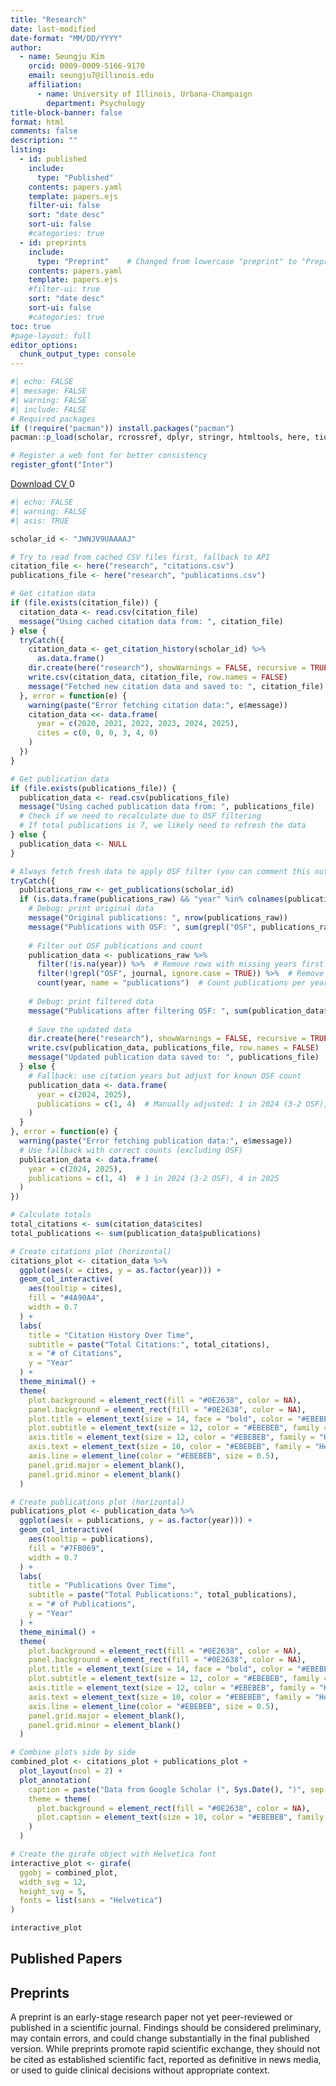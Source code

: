 ```yaml
---
title: "Research"
date: last-modified
date-format: "MM/DD/YYYY"
author:
  - name: Seungju Kim
    orcid: 0009-0009-5166-9170
    email: seungju7@illinois.edu
    affiliation: 
      - name: University of Illinois, Urbana-Champaign
        department: Psychology
title-block-banner: false
format: html
comments: false
description: "" 
listing:
  - id: published
    include: 
      type: "Published"
    contents: papers.yaml
    template: papers.ejs
    filter-ui: false
    sort: "date desc"
    sort-ui: false
    #categories: true  
  - id: preprints
    include: 
      type: "Preprint"    # Changed from lowercase "preprint" to "Preprint" to match YAML
    contents: papers.yaml
    template: papers.ejs
    #filter-ui: true
    sort: "date desc" 
    sort-ui: false
    #categories: true
toc: true    
#page-layout: full
editor_options: 
  chunk_output_type: console
---
```


```r
#| echo: FALSE
#| message: FALSE
#| warning: FALSE
#| include: FALSE
# Required packages
if (!require("pacman")) install.packages("pacman")
pacman::p_load(scholar, rcrossref, dplyr, stringr, htmltools, here, tidyverse, ggiraph, patchwork, gdtools, gfonts)

# Register a web font for better consistency
register_gfont("Inter")
```

<a href="https://docs.google.com/document/d/1bB2WnhJIigiq-S9CmZNKPpmEYytFz98U/export?format=pdf" 
   class="btn btn-success" 
   target="_blank"
   id="cv-download-button"
   data-tracking="cv-download">
    <i class="bi bi-file-earmark-pdf"></i> Download CV
</a>
<span id="count" class="badge bg-primary ms-2">0</span>


<script type="module">
  import { initializeApp } from 'https://www.gstatic.com/firebasejs/9.6.1/firebase-app.js';
  import { getFirestore, doc, getDoc, runTransaction } from 'https://www.gstatic.com/firebasejs/9.6.1/firebase-firestore.js';

  document.addEventListener('DOMContentLoaded', function() {
    // Your web app's Firebase configuration
    const firebaseConfig = {
      apiKey: "{{ FB_API }}",
      authDomain: "cv-download-40a41.firebaseapp.com",
      projectId: "cv-download-40a41",
      storageBucket: "cv-download-40a41.firebasestorage.app",
      messagingSenderId: "842134969852",
      appId: "{{ APPID }}",
      measurementId: "G-7149VRMDP5"
    };

    // Initialize Firebase
    const app = initializeApp(firebaseConfig);
    const db = getFirestore(app);
    const countRef = doc(db, "counts", "cvDownload"); // Updated to match your new structure

    // Function to increment the CV download count
    async function incrementCount() {
      console.log("Increment button clicked");
      try {
        await runTransaction(db, async (transaction) => {
          const countDoc = await transaction.get(countRef);
          if (!countDoc.exists()) {
            console.log("Document does not exist. Creating new document.");
            transaction.set(countRef, { counts: 1 }); // Changed count to counts to match your field name
          } else {
            const newCount = countDoc.data().counts + 1; // Changed count to counts
            console.log("Document exists. Updating count to:", newCount);
            transaction.update(countRef, { counts: newCount }); // Changed count to counts
          }
        });
        console.log("Transaction successful!");
        getCount();
      } catch (error) {
        console.error("Transaction failed:", error);
      }
    }

    // Function to get the current CV download count
    async function getCount() {
      console.log("Fetching count from Firestore");
      try {
        const countDoc = await getDoc(countRef);
        if (countDoc.exists()) {
          console.log("Count document exists:", countDoc.data());
          document.getElementById("count").innerText = countDoc.data().counts; // Changed count to counts
        } else {
          console.log("Count document does not exist");
          document.getElementById("count").innerText = "0";
        }
      } catch (error) {
        console.error("Error getting document:", error);
      }
    }

    // Load the current count when the page loads
    getCount();

    // Attach event listener to the CV download button
    document.getElementById('cv-download-button').addEventListener('click', incrementCount);
  });
</script>

```r
#| echo: FALSE
#| warning: FALSE
#| asis: TRUE

scholar_id <- "JWNJV9UAAAAJ"

# Try to read from cached CSV files first, fallback to API
citation_file <- here("research", "citations.csv")
publications_file <- here("research", "publications.csv")

# Get citation data
if (file.exists(citation_file)) {
  citation_data <- read.csv(citation_file)
  message("Using cached citation data from: ", citation_file)
} else {
  tryCatch({
    citation_data <- get_citation_history(scholar_id) %>%
      as.data.frame()
    dir.create(here("research"), showWarnings = FALSE, recursive = TRUE)
    write.csv(citation_data, citation_file, row.names = FALSE)
    message("Fetched new citation data and saved to: ", citation_file)
  }, error = function(e) {
    warning(paste("Error fetching citation data:", e$message))
    citation_data <<- data.frame(
      year = c(2020, 2021, 2022, 2023, 2024, 2025),
      cites = c(0, 0, 0, 3, 4, 0)
    )
  })
}

# Get publication data
if (file.exists(publications_file)) {
  publication_data <- read.csv(publications_file)
  message("Using cached publication data from: ", publications_file)
  # Check if we need to recalculate due to OSF filtering
  # If total publications is 7, we likely need to refresh the data
} else {
  publication_data <- NULL
}

# Always fetch fresh data to apply OSF filter (you can comment this out later)
tryCatch({
  publications_raw <- get_publications(scholar_id)
  if (is.data.frame(publications_raw) && "year" %in% colnames(publications_raw)) {
    # Debug: print original data
    message("Original publications: ", nrow(publications_raw))
    message("Publications with OSF: ", sum(grepl("OSF", publications_raw$journal, ignore.case = TRUE)))
    
    # Filter out OSF publications and count
    publication_data <- publications_raw %>%
      filter(!is.na(year)) %>%  # Remove rows with missing years first
      filter(!grepl("OSF", journal, ignore.case = TRUE)) %>%  # Remove OSF publications
      count(year, name = "publications")  # Count publications per year
    
    # Debug: print filtered data
    message("Publications after filtering OSF: ", sum(publication_data$publications))
    
    # Save the updated data
    dir.create(here("research"), showWarnings = FALSE, recursive = TRUE)
    write.csv(publication_data, publications_file, row.names = FALSE)
    message("Updated publication data saved to: ", publications_file)
  } else {
    # Fallback: use citation years but adjust for known OSF count
    publication_data <- data.frame(
      year = c(2024, 2025),
      publications = c(1, 4)  # Manually adjusted: 1 in 2024 (3-2 OSF), 4 in 2025
    )
  }
}, error = function(e) {
  warning(paste("Error fetching publication data:", e$message))
  # Use fallback with correct counts (excluding OSF)
  publication_data <- data.frame(
    year = c(2024, 2025),
    publications = c(1, 4)  # 1 in 2024 (3-2 OSF), 4 in 2025
  )
})

# Calculate totals
total_citations <- sum(citation_data$cites)
total_publications <- sum(publication_data$publications)

# Create citations plot (horizontal)
citations_plot <- citation_data %>%
  ggplot(aes(x = cites, y = as.factor(year))) +
  geom_col_interactive(
    aes(tooltip = cites),
    fill = "#4A90A4",
    width = 0.7
  ) +
  labs(
    title = "Citation History Over Time",
    subtitle = paste("Total Citations:", total_citations),
    x = "# of Citations",
    y = "Year"
  ) +
  theme_minimal() +
  theme(
    plot.background = element_rect(fill = "#0E2638", color = NA),
    panel.background = element_rect(fill = "#0E2638", color = NA),
    plot.title = element_text(size = 14, face = "bold", color = "#EBEBEB", family = "Helvetica"),
    plot.subtitle = element_text(size = 12, color = "#EBEBEB", family = "Helvetica"),
    axis.title = element_text(size = 12, color = "#EBEBEB", family = "Helvetica"),
    axis.text = element_text(size = 10, color = "#EBEBEB", family = "Helvetica"),
    axis.line = element_line(color = "#EBEBEB", size = 0.5),
    panel.grid.major = element_blank(),
    panel.grid.minor = element_blank()
  )

# Create publications plot (horizontal)
publications_plot <- publication_data %>%
  ggplot(aes(x = publications, y = as.factor(year))) +
  geom_col_interactive(
    aes(tooltip = publications),
    fill = "#7FB069",
    width = 0.7
  ) +
  labs(
    title = "Publications Over Time",
    subtitle = paste("Total Publications:", total_publications),
    x = "# of Publications",
    y = "Year"
  ) +
  theme_minimal() +
  theme(
    plot.background = element_rect(fill = "#0E2638", color = NA),
    panel.background = element_rect(fill = "#0E2638", color = NA),
    plot.title = element_text(size = 14, face = "bold", color = "#EBEBEB", family = "Helvetica"),
    plot.subtitle = element_text(size = 12, color = "#EBEBEB", family = "Helvetica"),
    axis.title = element_text(size = 12, color = "#EBEBEB", family = "Helvetica"),
    axis.text = element_text(size = 10, color = "#EBEBEB", family = "Helvetica"),
    axis.line = element_line(color = "#EBEBEB", size = 0.5),
    panel.grid.major = element_blank(),
    panel.grid.minor = element_blank()
  )

# Combine plots side by side
combined_plot <- citations_plot + publications_plot + 
  plot_layout(ncol = 2) +
  plot_annotation(
    caption = paste("Data from Google Scholar (", Sys.Date(), ")", sep = ""),
    theme = theme(
      plot.background = element_rect(fill = "#0E2638", color = NA),
      plot.caption = element_text(size = 10, color = "#EBEBEB", family = "Helvetica")
    )
  )

# Create the girafe object with Helvetica font
interactive_plot <- girafe(
  ggobj = combined_plot,
  width_svg = 12,
  height_svg = 5,
  fonts = list(sans = "Helvetica")
)

interactive_plot
```


## Published Papers

:::{#published}
:::

## Preprints
:::callout-warning
A preprint is an early-stage research paper not yet peer-reviewed or published in a scientific journal. Findings should be considered preliminary, may contain errors, and could change substantially in the final published version. While preprints promote rapid scientific exchange, they should not be cited as established scientific fact, reported as definitive in news media, or used to guide clinical decisions without appropriate context.
:::

:::{#preprints}
:::
